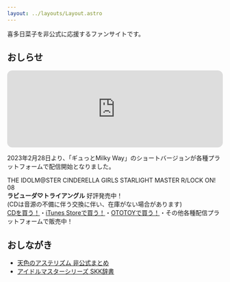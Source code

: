```yaml
---
layout: ../layouts/Layout.astro
---
```



喜多日菜子を非公式に応援するファンサイトです。

## おしらせ

<iframe
  style="border-radius:12px"
  src="https://open.spotify.com/embed/artist/2vt14z5D4k4C2dn909q2mk?utm_source=generator"
  width="100%"
  height="180"
  frameBorder="0"
  allowfullscreen=""
  allow="autoplay; clipboard-write; encrypted-media; fullscreen; picture-in-picture"
  loading="lazy"
></iframe>

2023年2月28日より、「ギュっとMilky Way」のショートバージョンが各種プラットフォームで配信開始となりました。

<YouTube id="DOOGHG3EeZU" />

THE IDOLM@STER CINDERELLA GIRLS STARLIGHT MASTER R/LOCK ON! 08  
**ラビューダ♡トライアングル** 好評発売中！  
(CDは音源の不備に伴う交換に伴い、在庫がない場合があります)  
[CDを買う！](https://imas.lnk.to/RLOCKON-08-CD)・[iTunes Storeで買う！](https://music.apple.com/jp/album/%E3%83%A9%E3%83%93%E3%83%A5%E3%83%BC%E3%83%80-%E3%83%88%E3%83%A9%E3%82%A4%E3%82%A2%E3%83%B3%E3%82%B0%E3%83%AB-m-ster-version/1643060573?i=1643060574)・[OTOTOYで買う！](https://ototoy.jp/_/default/p/1357093)・その他各種配信プラットフォームで販売中！

## おしながき

- <a href="/aasterism" rel="prefetch">天色のアステリズム 非公式まとめ</a>
- <a href="/dict" rel="prefetch">アイドルマスターシリーズ SKK辞書</a>
